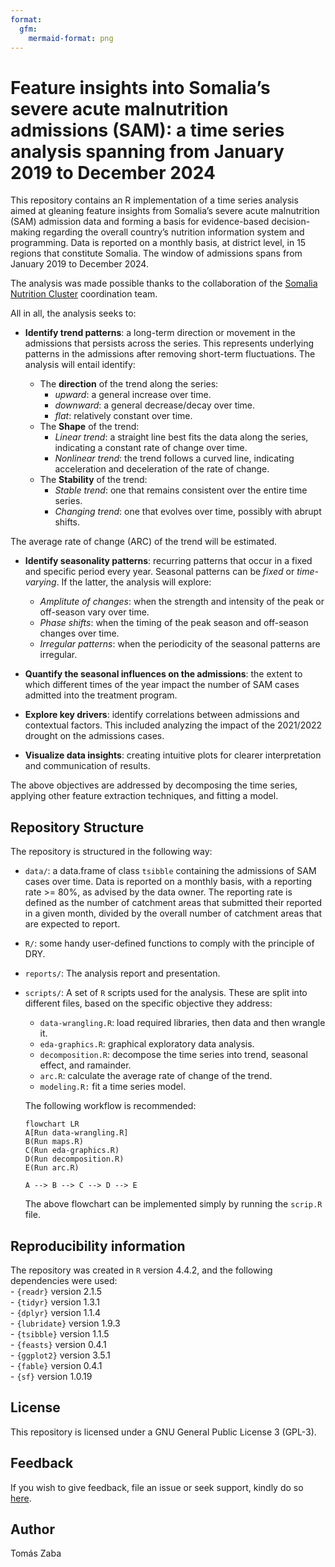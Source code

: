```yaml
---
format:
  gfm:
    mermaid-format: png
---
```

#  Feature insights into Somalia’s severe acute malnutrition admissions (SAM): a  time series analysis spanning from January 2019 to December 2024

This repository contains an R implementation of a time series analysis aimed at gleaning feature insights from Somalia's severe acute malnutrition (SAM) admission data and forming a basis for evidence-based decision-making regarding the overall country's nutrition information system and programming. Data is reported on a monthly basis, at district level, in 15 regions that constitute Somalia. The window of admissions spans from January 2019 to December 2024.

::: {.callout-note}
The analysis was made possible thanks to the collaboration of the [Somalia Nutrition Cluster](https://response.reliefweb.int/somalia/nutrition) coordination team.
:::

All in all, the analysis seeks to: 

  + **Identify trend patterns**: a long-term direction or movement in the admissions that persists across the series. This represents underlying 
  patterns in the admissions after removing short-term fluctuations. The analysis will entail identify:

      - The **direction** of the trend along the series: 
          - *upward*: a general increase over time. 
          - *downward*: a general decrease/decay over time.
          - *flat*: relatively constant over time.
      - The **Shape** of the trend:
          - *Linear trend*: a straight line best fits the data along the series, indicating a constant rate of change over time.
          - *Nonlinear trend*: the trend follows a curved line, indicating acceleration and deceleration of the rate of change.
      - The **Stability** of the trend:
          - *Stable trend*: one that remains consistent over the entire time series.
          - *Changing trend*: one that evolves over time, possibly with abrupt shifts.  
  
  The average rate of change (ARC) of the trend will be estimated.  

  + **Identify seasonality patterns**: recurring patterns that occur in a fixed and specific period every year. Seasonal patterns can be *fixed* or *time-varying*. If the latter, the analysis will explore: 
      - *Amplitute of changes*: when the strength and intensity of the peak or off-season vary over time.
      - *Phase shifts*: when the timing of the peak season and off-season changes over time. 
      - *Irregular patterns*: when the periodicity of the seasonal patterns are irregular.  

  + **Quantify the seasonal influences on the admissions**: the extent to which different times of the year impact the number of SAM cases admitted into the treatment program.  

  + **Explore key drivers**: identify correlations between admissions and contextual factors. This included analyzing the impact of the 2021/2022 drought on the admissions cases. 

  + **Visualize data insights**: creating intuitive plots for clearer interpretation and communication of results.

The above objectives are addressed by decomposing the time series, applying other feature extraction techniques, and fitting a model. 

## Repository Structure
The repository is structured in the following way:

  + `data/`: a data.frame of class `tsibble` containing the admissions of SAM cases over time. Data is reported on a monthly basis, with a reporting rate >= 80%, as advised by the data owner. The reporting rate is defined as the number of catchment areas that submitted their reported in a given month, divided by the overall number of catchment areas that are expected to report. 
  + `R/`: some handy user-defined functions to comply with the principle of DRY.  
  + `reports/`: The analysis report and presentation.
  + `scripts/`: A set of `R` scripts used for the analysis. These are split into different files, based on the specific objective they address: 
      - `data-wrangling.R`: load required libraries, then data and then wrangle it. 
      - `eda-graphics.R`: graphical exploratory data analysis.
      - `decomposition.R`: decompose the time series into trend, seasonal effect, and ramainder.
      - `arc.R`: calculate the average rate of change of the trend.
      - `modeling.R:` fit a time series model. 

    The following workflow is recommended: 
    ```mermaid
    flowchart LR
    A[Run data-wrangling.R] 
    B(Run maps.R)
    C(Run eda-graphics.R)
    D(Run decomposition.R)
    E(Run arc.R)

    A --> B --> C --> D --> E
    ```
The above flowchart can be implemented simply by running the `scrip.R` file.

## Reproducibility information
The repository was created in `R` version 4.4.2, and the following dependencies were used:  
  - `{readr}` version 2.1.5  
  - `{tidyr}` version 1.3.1  
  - `{dplyr}` version 1.1.4  
  - `{lubridate}` version 1.9.3  
  - `{tsibble}` version 1.1.5  
  - `{feasts}` version 0.4.1  
  - `{ggplot2}` version 3.5.1  
  - `{fable}` version 0.4.1  
  - `{sf}` version 1.0.19

## License
This repository is licensed under a GNU General Public License 3 (GPL-3).  

## Feedback
If you wish to give feedback, file an issue or seek support, kindly do so [here](https://github.com/nutimes/som-sam-admit/issues).

## Author
Tomás Zaba